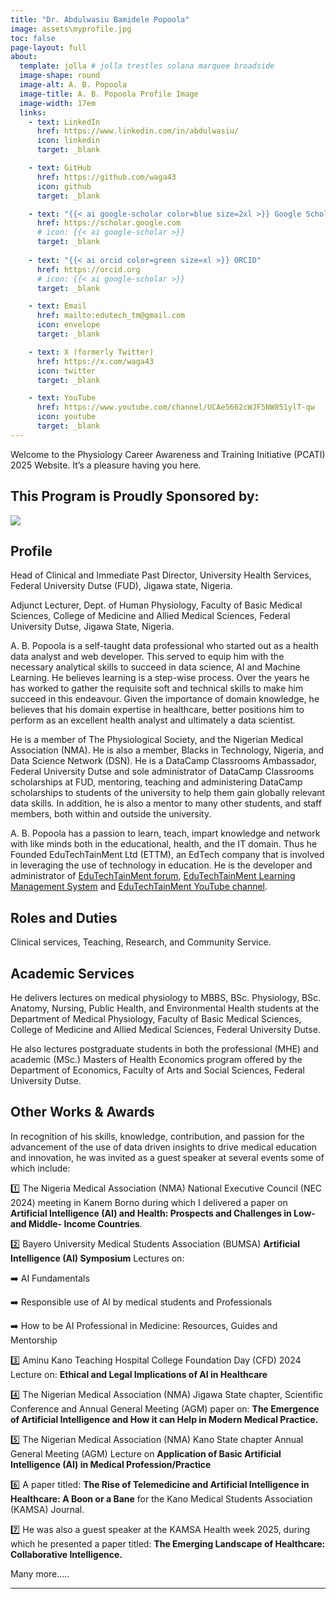 ```yaml
---
title: "Dr. Abdulwasiu Bamidele Popoola"
image: assets\myprofile.jpg
toc: false
page-layout: full
about: 
  template: jolla # jolla trestles solana marquee broadside
  image-shape: round
  image-alt: A. B. Popoola
  image-title: A. B. Popoola Profile Image
  image-width: 17em
  links:
    - text: LinkedIn
      href: https://www.linkedin.com/in/abdulwasiu/
      icon: linkedin
      target: _blank

    - text: GitHub
      href: https://github.com/waga43
      icon: github
      target: _blank

    - text: "{{< ai google-scholar color=blue size=2xl >}} Google Scholar"
      href: https://scholar.google.com
      # icon: {{< ai google-scholar >}}
      target: _blank
    
    - text: "{{< ai orcid color=green size=xl >}} ORCID"
      href: https://orcid.org
      # icon: {{< ai google-scholar >}}
      target: _blank

    - text: Email
      href: mailto:edutech_tm@gmail.com
      icon: envelope
      target: _blank

    - text: X (formerly Twitter)
      href: https://x.com/waga43
      icon: twitter
      target: _blank

    - text: YouTube
      href: https://www.youtube.com/channel/UCAe5662cWJF5NW851ylT-qw
      icon: youtube
      target: _blank
---
```



Welcome to the Physiology Career Awareness and Training Initiative (PCATI) 2025 Website. It's a pleasure having you here.

**This Program is Proudly Sponsored by:**
---

![](assets\the-physiological-society-logo.png)

## Profile

Head of Clinical and Immediate Past Director, University Health Services, Federal University Dutse (FUD), Jigawa state, Nigeria.

Adjunct Lecturer, Dept. of Human Physiology, Faculty of Basic Medical Sciences, College of Medicine and Allied Medical Sciences, Federal University Dutse, Jigawa State, Nigeria.

A. B. Popoola is a self-taught data professional who started out as a health data analyst and web developer. This served to equip him with the necessary analytical skills to succeed in data science, AI and Machine Learning. He believes learning is a step-wise process. Over the years he has worked to gather the requisite soft and technical skills to make him succeed in this endeavour. Given the importance of domain knowledge, he believes that his domain expertise in healthcare, better positions him to perform as an excellent health analyst and ultimately a data scientist.

He is a member of The Physiological Society, and the Nigerian Medical Association (NMA). He is also a member, Blacks in Technology, Nigeria, and Data Science Network (DSN). He is a DataCamp Classrooms Ambassador, Federal University Dutse and sole administrator of DataCamp Classrooms scholarships at FUD, mentoring, teaching and administering DataCamp scholarships to students of the university to help them gain globally relevant data skills. In addition, he is also a mentor to many other students, and staff members, both within and outside the university.

A. B. Popoola has a passion to learn, teach, impart knowledge and network with like minds both in the educational, health, and the IT domain. Thus he Founded EduTechTainMent Ltd (ETTM), an EdTech company that is involved in leveraging the use of technology in education. He is the developer and administrator of [EduTechTainMent forum](https://edutechtainment.net), [EduTechTainMent Learning Management System](https://lms.edutechtainment.net) and [EduTechTainMent YouTube channel](https://www.youtube.com/@edutechtainmentguides).

## Roles and Duties
Clinical services, Teaching, Research, and Community Service. 

## Academic Services
He delivers lectures on medical physiology to MBBS, BSc. Physiology, BSc. Anatomy, Nursing, Public Health, and Environmental Health students at the Department of Medical Physiology, Faculty of Basic Medical Sciences, College of Medicine and Allied Medical Sciences, Federal University Dutse. 

He also lectures postgraduate students in both the professional (MHE) and academic (MSc.) Masters of Health Economics program offered by the Department of Economics, Faculty of Arts and Social Sciences, Federal University Dutse. 


## Other Works & Awards

In recognition of his skills, knowledge, contribution, and passion for the advancement of the use of data driven insights to drive medical education and innovation, he was invited as a guest speaker at several events some of which include:

1️⃣ The Nigeria Medical Association (NMA) National Executive Council (NEC 2024) meeting in Kanem Borno during which I delivered a paper on **Artificial Intelligence (AI) and Health: Prospects and Challenges in Low- and Middle- Income Countries**. 

2️⃣ Bayero University Medical Students Association (BUMSA) **Artificial Intelligence (AI) Symposium** Lectures on:

➡️ AI Fundamentals

➡️ Responsible use of AI by medical students and Professionals

➡️ How to be AI Professional in Medicine: Resources, Guides and Mentorship

3️⃣ Aminu Kano Teaching Hospital College Foundation Day (CFD) 2024 Lecture on: **Ethical and Legal Implications of AI in Healthcare**

4️⃣ The Nigerian Medical Association (NMA) Jigawa State chapter, Scientific Conference and Annual General Meeting (AGM) paper on: **The Emergence of Artificial Intelligence and How it can Help in Modern Medical Practice.**

5️⃣ The Nigerian Medical Association (NMA) Kano State chapter Annual General Meeting (AGM) Lecture on **Application of Basic Artificial Intelligence (AI) in Medical Profession/Practice**

6️⃣ A paper titled: **The Rise of Telemedicine and Artificial Intelligence in Healthcare: A Boon or a Bane** for the Kano Medical Students Association (KAMSA) Journal.

7️⃣ He was also a guest speaker at the KAMSA Health week 2025, during which he presented a paper titled: **The Emerging Landscape of Healthcare: Collaborative Intelligence.**

Many more.....

---